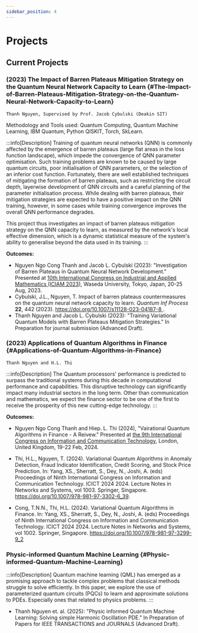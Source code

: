 ```yaml
---
sidebar_position: 4
---
```


# Projects

## Current Projects

### (2023) The Impact of Barren Plateaus Mitigation Strategy on the Quantum Neural Network Capacity to Learn {#The-Impact-of-Barren-Plateaus-Mitigation-Strategy-on-the-Quantum-Neural-Network-Capacity-to-Learn}


`Thanh Nguyen, Supervised by Prof. Jacob Cybulski (Deakin SIT)`

Methodology and Tools used: Quantum Computing, Quantum Machine Learning, IBM Quantum, Python QISKIT, Torch, SkLearn.

:::info[Description]
Training of quantum neural networks (QNN) is commonly affected by the emergence of barren plateaus (large flat areas in the loss function landscape), which impede the convergence of QNN parameter optimisation. 
Such training problems are known to be caused by large quantum circuits, poor initialisation of QNN parameters, or the selection of an inferior cost function.
Fortunately, there are well established techniques of mitigating the formation of barren plateaus, such as restricting the circuit depth, layerwise development of QNN circuits and a careful planning of the parameter initialisation process. 
While dealing with barren plateaus, their mitigation strategies are expected to have a positive impact on the QNN training, however, in some cases while training convergence improves the overall QNN performance degrades.

This project thus investigates an impact of barren plateaus mitigation strategy on the QNN capacity to learn, as measured by the network's local effective dimension, which is a dynamic statistical measure of the system's ability to generalise beyond the data used in its training.
:::


**Outcomes:**
- Nguyen Ngo Cong Thanh and Jacob L. Cybulski (2023): "Investigation of Barren Plateaus in Quantum Neural Network Development." Presented at [10th International Congress on Industrial and Applied Mathematics (ICIAM 2023)](https://iciam2023.org/accepted_ps#13568_Investigation_of_Barren_Plateaus_in_Quantum_Neural_Network_Development), Waseda University, Tokyo, Japan, 20-25 Aug, 2023.
- Cybulski, J.L., Nguyen, T. Impact of barren plateaus countermeasures on the quantum neural network capacity to learn. *Quantum Inf Process* **22**, 442 (2023). [https://doi.org/10.1007/s11128-023-04187-8 <Icon icon="fa-solid fa-arrow-up-right-from-square" width="1em"/>](https://doi.org/10.1007/s11128-023-04187-8).
- Thanh Nguyen and Jacob L. Cybulski (2023): "Training Variational Quantum Models with Barren Plateaus Mitigation Strategies." In Preparation for journal submission (Advanced Draft).

### (2023) Applications of Quantum Algorithms in Finance {#Applications-of-Quantum-Algorithms-in-Finance}
`Thanh Nguyen and H.L. Thi`

:::info[Description]
The Quantum processors' performance is predicted to surpass the traditional systems during this decade in computational performance and capabilities. This disruptive technology can significantly impact many industrial sectors in the long term. Other than communication and mathematics, we expect the finance sector to be one of the first to receive the prosperity of this new cutting-edge technology.
:::

**Outcomes:**
- Nguyen Ngo Cong Thanh and Hiep. L. Thi (2024), "Vairational Quantum Algorithms in Finance - A Reivew." Presented at [the 9th International Congress on Information and Communication Technology](https://sched.co/1aGRv), London, United Kingdom, 19-22 Feb, 2024.

- Thi, H.L., Nguyen, T. (2024). Variational Quantum Algorithms in Anomaly Detection, Fraud Indicator Identification, Credit Scoring, and Stock Price Prediction. In: Yang, XS., Sherratt, S., Dey, N., Joshi, A. (eds) Proceedings of Ninth International Congress on Information and Communication Technology. ICICT 2024 2024. Lecture Notes in Networks and Systems, vol 1003. Springer, Singapore. https://doi.org/10.1007/978-981-97-3302-6_39.

- Cong, T.N.N., Thi, H.L. (2024). Variational Quantum Algorithms in Finance. In: Yang, XS., Sherratt, S., Dey, N., Joshi, A. (eds) Proceedings of Ninth International Congress on Information and Communication Technology. ICICT 2024 2024. Lecture Notes in Networks and Systems, vol 1002. Springer, Singapore. https://doi.org/10.1007/978-981-97-3299-9_2

### Physic-informed Quantum Machine Learning {#Physic-informed-Quantum-Machine-Learning}

:::info[Description]
Quantum machine learning (QML) has emerged as a promising approach to tackle complex problems that classical methods struggle to solve efficiently. In this paper, we explore the use of parameterized quantum circuits (PQCs) to learn and approximate solutions to PDEs. Especially ones that related to physics problems.
:::

- Thanh Nguyen et. al. (2025): "Physic informed Quantum Machine Learning: Solving simple Harmonic Oscillation PDE." In Preparation of Papers for IEEE TRANSACTIONS and JOURNALS (Advanced Draft).